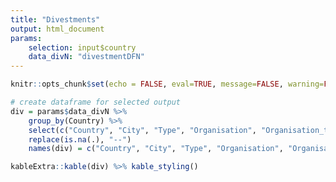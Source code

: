 ```yaml
---
title: "Divestments"
output: html_document
params: 
    selection: input$country
    data_divN: "divestmentDFN"
---
```


```r
knitr::opts_chunk$set(echo = FALSE, eval=TRUE, message=FALSE, warning=FALSE)
```


```r
# create dataframe for selected output
div = params$data_divN %>% 
    group_by(Country) %>%
    select(c("Country", "City", "Type", "Organisation", "Organisation_type", "Source")) %>% 
    replace(is.na(.), "--") 
    names(div) = c("Country", "City", "Type", "Organisation", "Organisation type", "Source")
```


```r
kableExtra::kable(div) %>% kable_styling()
```

<p>&nbsp;</p>
<p>&nbsp;</p>